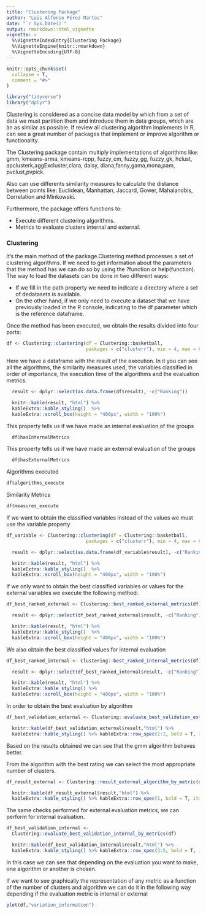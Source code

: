 ```yaml
---
title: "Clustering Package"
author: "Luis Alfonso Pérez Martos"
date: "`r Sys.Date()`"
output: rmarkdown::html_vignette
vignette: >
  %\VignetteIndexEntry{Clustering Package}
  %\VignetteEngine{knitr::rmarkdown}
  %\VignetteEncoding{UTF-8}
---
```


```r
knitr::opts_chunk$set(
  collapse = T,
  comment = "#>"
)

library("tidyverse")
library("dplyr")
```

Clustering is considered as a concise data model by which from a set of data we must partition them and introduce them in data groups, which are ́an as similar as possible. If review all clustering algorithm implements in R, can see a great number of packages that implement or improve  algorithm or functionality.  

The Clustering package contain multiply implementations of algorithms like: gmm, kmeans-arma, kmeans-rcpp, fuzzy_cm, fuzzy_gg, fuzzy_gk, hclust, apclusterk,aggExcluster,clara, daisy, diana,fanny,gama,mona,pam, pvclust,pvpick.  

Also can use differents similarity measures to calculate the distance between points like: Euclidean, Manhattan,  Jaccard,  Gower,  Mahalanobis, Correlation and Minkowski.

Furthermore, the package offers functions to:  

* Execute different clustering algorithms.  
* Metrics to evaluate clusters internal and external.  



### Clustering

It's the main method of the package.Clustering method processes a set of clustering algorithms. If we need to get information about the parameters that the method has we can do so by using the ?function or help(function). The way to load the datasets can be done in two different ways:  

* If we fill in the path property we need to indicate a directory where a set of dedatasets is available.
* On the other hand, if we only need to execute a dataset that we have previously loaded in the R console, indicating to the df parameter which is the reference dataframe.  

Once the method has been executed, we obtain the results divided into four parts:

```r

df <- Clustering::clustering(df = Clustering::basketball,  
                             packages = c("clusterr"), min = 4, max = 6)

```

Here we have a dataframe with the result of the execution. In it you can see all the algorithms, the similarity measures used, the variables classified in order of importance, the execution time of the algorithms and the evaluation metrics.  


```r

  result <- dplyr::select(as.data.frame(df$result), -c("Ranking"))

  knitr::kable(result, "html") %>%  
  kableExtra::kable_styling()  %>%
  kableExtra::scroll_box(height = "400px", width = "100%")

```

This property tells us if we have made an internal evaluation of the groups  

```r
  df$hasInternalMetrics 
```

This property tells us if we have made an external evaluation of the groups  

```r
  df$hasExternalMetrics 
```

Algorithms executed

```r
df$algorithms_execute
```

Similarity Metrics

```r
df$measures_execute
```

If we want to obtain the classified variables instead of the values we must use the variable property

```r

df_variable <- Clustering::clustering(df = Clustering::basketball,  
                             packages = c("clusterr"), min = 4, max = 6, variables = T)

```

```r

  result <- dplyr::select(as.data.frame(df_variable$result), -c("Ranking"))

  knitr::kable(result, "html") %>%  
  kableExtra::kable_styling()  %>%
  kableExtra::scroll_box(height = "400px", width = "100%")

```

If we only want to obtain the best classified variables or values for the external variables we execute the following method:

```r

df_best_ranked_external <- Clustering::best_ranked_external_metrics(df)

```

```r

  result <- dplyr::select(df_best_ranked_external$result, -c("Ranking"))

  knitr::kable(result, "html") %>%  
  kableExtra::kable_styling()  %>%
  kableExtra::scroll_box(height = "400px", width = "100%")

```

We also obtain the best classified values for internal evaluation

```r

df_best_ranked_internal <- Clustering::best_ranked_internal_metrics(df)

```

```r

  result <- dplyr::select(df_best_ranked_internal$result, -c("Ranking"))

  knitr::kable(result, "html") %>%  
  kableExtra::kable_styling() %>%
  kableExtra::scroll_box(height = "400px", width = "100%")

```

In order to obtain the best evaluation by algorithm

```r

df_best_validation_external <- Clustering::evaluate_best_validation_external_by_metrics(df)

```

```r
  knitr::kable(df_best_validation_external$result,"html") %>%  
  kableExtra::kable_styling() %>% kableExtra::row_spec(1:2, bold = T, italic = T, color = "white", background = "#006d38") %>% kableExtra::scroll_box(width = "100%")

```

Based on the results obtained we can see that the gmm algorithm behaves better.

From the algorithm with the best rating we can select the most appropriate number of clusters.

```r

df_result_external <- Clustering::result_external_algorithm_by_metric(df,"gmm")

```

```r
  knitr::kable(df_result_external$result,"html") %>%  
  kableExtra::kable_styling() %>% kableExtra::row_spec(1, bold = T, italic = T, color = "white", background = "#006d38") %>% kableExtra::scroll_box(width = "100%")

```

The same checks performed for external evaluation metrics, we can perform for internal evaluation.

```r

df_best_validation_internal <-   
  Clustering::evaluate_best_validation_internal_by_metrics(df)

```

```r
  knitr::kable(df_best_validation_internal$result,"html") %>%  
  kableExtra::kable_styling() %>% kableExtra::row_spec(3:5, bold = T, italic = T, color = "white", background = "#006d38") %>% kableExtra::scroll_box(width = "100%")

```
In this case we can see that depending on the evaluation you want to make, one algorithm or another is chosen.

If we want to see graphically the representation of any metric as a function of the number of clusters and algorithm we can do it in the following way depending if the evaluation metric is internal or external

```r

plot(df,"variation_information")

```

